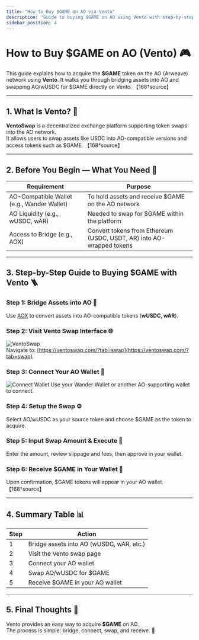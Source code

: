 ```yaml
---
title: "How to Buy $GAME on AO via Vento"
description: "Guide to buying $GAME on AO using Vento with step-by-step flow, emojis, and image placement."
sidebar_position: 4
---
```


# How to Buy $GAME on AO (Vento) 🎮

This guide explains how to acquire the **$GAME** token on the AO (Arweave) network using **Vento**. It walks you through bridging assets into AO and swapping AO/wUSDC for $GAME directly on Vento. 【168†source】

---

## 1. What Is Vento? 🧩

**VentoSwap** is a decentralized exchange platform supporting token swaps into the AO network.  
It allows users to swap assets like USDC into AO-compatible versions and access tokens such as $GAME. 【168†source】

---

## 2. Before You Begin — What You Need 🧰

| Requirement | Purpose |
|-------------|---------|
| AO-Compatible Wallet (e.g., Wander Wallet) | To hold assets and receive $GAME on the AO network |
| AO Liquidity (e.g., wUSDC, wAR) | Needed to swap for $GAME within the platform |
| Access to Bridge (e.g., AOX) | Convert tokens from Ethereum (USDC, USDT, AR) into AO-wrapped tokens | 【168†source】

---

## 3. Step-by-Step Guide to Buying $GAME with Vento 🪜

### Step 1: Bridge Assets into AO 🌉
Use [AOX](https://aox.xyz/#/home) to convert assets into AO-compatible tokens (**wUSDC, wAR**).

### Step 2: Visit Vento Swap Interface 🌐
![VentoSwap](/img/docs/investor/buying/IMGVento/Picture1.png)  
Navigate to: [https://ventoswap.com/?tab=swap](https://ventoswap.com/?tab=swap).


### Step 3: Connect Your AO Wallet 🔗
![Connect Wallet](/img/docs/investor/buying/IMGVento/Picture2.png) 
Use your Wander Wallet or another AO-supporting wallet to connect.


### Step 4: Setup the Swap ⚙️
Select AO/wUSDC as your source token and choose $GAME as the token to acquire.

### Step 5: Input Swap Amount & Execute 🎯
Enter the amount, review slippage and fees, then approve in your wallet.

### Step 6: Receive $GAME in Your Wallet 🎉
Upon confirmation, $GAME tokens will appear in your AO wallet. 【168†source】

---

## 4. Summary Table 📊

| Step | Action |
|------|--------|
| 1 | Bridge assets into AO (wUSDC, wAR, etc.) |
| 2 | Visit the Vento swap page |
| 3 | Connect your AO wallet |
| 4 | Swap AO/wUSDC for $GAME |
| 5 | Receive $GAME in your AO wallet |

---

## 5. Final Thoughts 🧠

Vento provides an easy way to acquire **$GAME** on AO.  
The process is simple: bridge, connect, swap, and receive. 🚀
